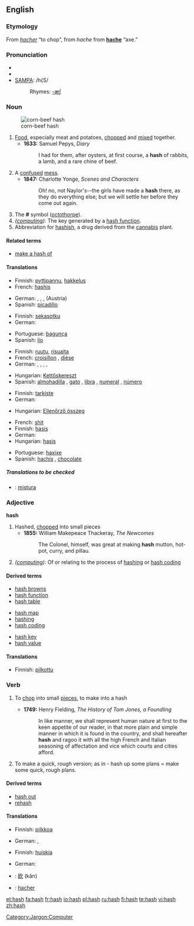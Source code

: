 {{wikipedia|dab=hash}}
==English==

===Etymology===
From {{F.}} ''[[hacher]]'' “to chop”, from {{OF.}} ''hache'' from '''[[hache]]''' “axe.”

===Pronunciation===
* {{enPR|hăsh}}
* {{IPA|/hæʃ/}}
* [[w:SAMPA|SAMPA]]: /h{S/
*: Rhymes: [[Rhymes:English:-æʃ|-æʃ]]

===Noun===
{{en-noun|es}}
[[Image:Corn-beef-hash.jpg|thumb|corn-beef hash]]

# [[Food]], especially meat and potatoes, [[chop]]ped and [[mix]]ed together.
#* '''1633:''' Samuel Pepys, ''Diary''
#*: I had for them, after oysters, at first course, a '''hash''' of rabbits, a lamb, and a rare chine of beef.
# A [[confuse]]d [[mess]].
#* '''1847:''' Charlotte Yonge, ''Scenes and Characters''
#*: Oh! no, not Naylor's--the girls have made a '''hash''' there, as they do everything else; but we will settle her before they come out again.
# The '''#''' symbol ([[octothorpe]]).
# ''([[:Category:Jargon:Computer|computing]])'': The key generated by a [[hash function]].
# Abbreviation for [[hashish]], a drug derived from the [[cannabis]] plant.

====Related terms====
* [[make a hash of]]

====Translations====
{{trans-top|chopped food, especially meat and potatoes}}
* Finnish: [[pyttipannu]], [[hakkelus]]
* French: [[hashis]] {{m}}
{{trans-mid}}
* German: {{t+|de|Gehackte|n}}, {{t+|de|Haschee|n}}, {{t+|de|Hackfleisch|n}}, (Austria) {{t+|de|Faschierte|n}}
* Spanish: [[picadillo]] {{m}}
{{trans-bottom}}

{{trans-top|confused mess}}
* Finnish: [[sekasotku]]
* German: {{t+|de|Durcheinander|n}}
{{trans-mid}}
* Portuguese: [[bagunça]] {{f}}
* Spanish: [[lío]] {{m}}
{{trans-bottom}}

{{trans-top|the '''#''' symbol}}
* Finnish: [[ruutu]], [[risuaita]]
* French: [[croisillon]] {{m}}, [[dièse]] {{m}}
* German: {{t+|de|Rautenzeichen|n}}, {{t+|de|Raute|f}}, {{t+|de|Doppelkreuz|n}}, {{t+|de|Gartenzaun|m}}, {{t+|de|Nummernzeichen|n}}
{{trans-mid}}
* Hungarian: [[Kettőskereszt]]
* Spanish: [[almohadilla]] {{f}} {{italbrac|Spain}}, [[gato]] {{m}} {{italbrac|Chile|Mexico}}, [[libra]] {{f}} {{italbrac|Puerto Rico}}, [[numeral]] {{m}} {{italbrac|Latin America}}, [[número]] {{m}} {{italbrac|Latin America}}
{{trans-bottom}}

{{trans-top|the key generated by a hash function}}
* Finnish: [[tarkiste]]
* German: {{t+|de|Hash|n}}
{{trans-mid}}
* Hungarian: [[Ellenőrző összeg]]
{{trans-bottom}}

{{trans-top|hashish}}
* French: [[shit]] {{m}}
* Finnish: [[hasis]]
* German: {{t+|de|Hasch|n}}
* Hungarian: [[hasis]]
{{trans-mid}}
* Portuguese: [[haxixe]] {{m}}
* Spanish: [[hachís]] {{m}}, [[chocolate]] {{m}}
{{trans-bottom}}

=====Translations to be checked=====
{{ttbc-top}}
* {{ttbc|Portuguese}}: [[mistura]] {{f}}
{{ttbc-bottom}}

===Adjective===
'''hash'''

# Hashed, [[chopped]] into small pieces
#* '''1855:''' William Makepeace Thackeray, ''The Newcomes''
#*: The Colonel, himself, was great at making '''hash''' mutton, hot-pot, curry, and pillau.
# ''([[:Category:Jargon:Computer|computing]])'': Of or relating to the process of [[hashing]] or [[hash coding]]

====Derived terms====
{{top3}}
* [[hash browns]]
* [[hash function]]
* [[hash table]]
{{mid3}}
* [[hash map]]
* [[hashing]]
* [[hash coding]]
{{mid3}}
* [[hash key]]
* [[hash value]]
{{bottom}}

====Translations====
{{trans-top|chopped into small pieces}}
* Finnish: [[pilkottu]]
{{trans-mid}}
{{trans-bottom}}

{{trans-top|of or related to the process of hash coding}}
{{trans-mid}}
{{trans-bottom}}

===Verb===
{{en-verb|hash|es}}

# {{transitive}} To [[chop]] into small [[piece]]s, to make into a hash
#* '''1749:''' Henry Fielding, ''The History of Tom Jones, a Foundling''
#*: In like manner, we shall represent human nature at first to the keen appetite of our reader, in that more plain and simple manner in which it is found in the country, and shall hereafter '''hash''' and ragoo it with all the high French and Italian seasoning of affectation and vice which courts and cities afford.
# To make a quick, rough version; as in - hash up some plans = make some quick, rough plans.

====Derived terms====
* [[hash out]]
* [[rehash]]

====Translations====
{{trans-top|to chop into small pieces}}
* Finnish: [[pilkkoa]]
{{trans-mid}}
* German: {{t+|de|hacken}}, {{t+|de|zerhacken}}
{{trans-bottom}}

{{trans-top|to make a quick, rough version}}
* Finnish: [[huiskia]]
{{trans-mid}}
* German: {{t+|de|grob}} {{t+|de|entwerfen}}
{{trans-bottom}}

{{ttbc-top}}
* {{ttbc|Chinese}}: [[砍]] (kǎn)
* {{ttbc|French}}: [[hacher]]
{{ttbc-bottom}}

[[Category:Jargon:Computer]]

[[et:hash]]
[[fa:hash]]
[[fr:hash]]
[[io:hash]]
[[pl:hash]]
[[ru:hash]]
[[fi:hash]]
[[te:hash]]
[[vi:hash]]
[[zh:hash]]